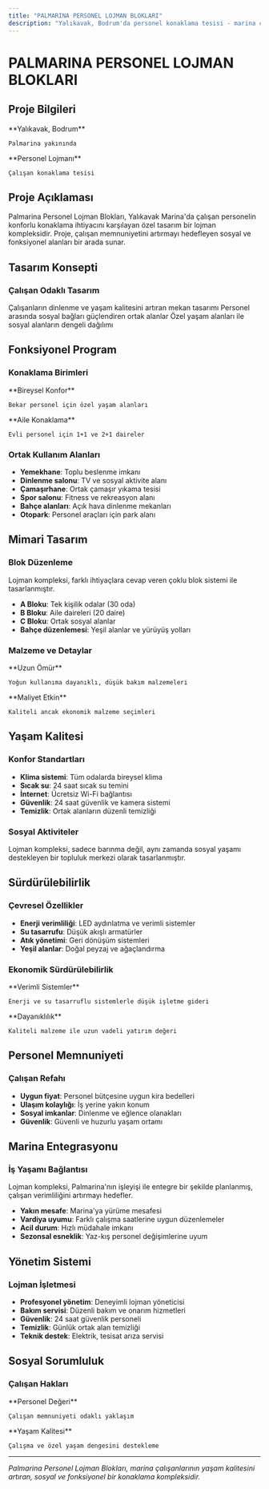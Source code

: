 ```yaml
---
title: "PALMARINA PERSONEL LOJMAN BLOKLARI"
description: "Yalıkavak, Bodrum'da personel konaklama tesisi - marina çalışanları için lojman kompleksi"
---
```


# PALMARINA PERSONEL LOJMAN BLOKLARI

## Proje Bilgileri

<CardGroup cols={2}>
  <Card title="Konum" icon="location-dot">
    **Yalıkavak, Bodrum**
    
    Palmarina yakınında
  </Card>
  
  <Card title="Tip" icon="users">
    **Personel Lojmanı**
    
    Çalışan konaklama tesisi
  </Card>
</CardGroup>

## Proje Açıklaması

Palmarina Personel Lojman Blokları, Yalıkavak Marina'da çalışan personelin konforlu konaklama ihtiyacını karşılayan özel tasarım bir lojman kompleksidir. Proje, çalışan memnuniyetini artırmayı hedefleyen sosyal ve fonksiyonel alanları bir arada sunar.

## Tasarım Konsepti

### Çalışan Odaklı Tasarım

<Steps>
  <Step title="Konfor Önceliği">
    Çalışanların dinlenme ve yaşam kalitesini artıran mekan tasarımı
  </Step>
  
  <Step title="Sosyal Etkileşim">
    Personel arasında sosyal bağları güçlendiren ortak alanlar
  </Step>
  
  <Step title="Mahremiyet Dengesi">
    Özel yaşam alanları ile sosyal alanların dengeli dağılımı
  </Step>
</Steps>

## Fonksiyonel Program

### Konaklama Birimleri

<CardGroup cols={2}>
  <Card title="Tek Kişilik Odalar" icon="bed">
    **Bireysel Konfor**
    
    Bekar personel için özel yaşam alanları
  </Card>
  
  <Card title="Aile Daireleri" icon="home">
    **Aile Konaklama**
    
    Evli personel için 1+1 ve 2+1 daireler
  </Card>
</CardGroup>

### Ortak Kullanım Alanları

- **Yemekhane**: Toplu beslenme imkanı
- **Dinlenme salonu**: TV ve sosyal aktivite alanı
- **Çamaşırhane**: Ortak çamaşır yıkama tesisi
- **Spor salonu**: Fitness ve rekreasyon alanı
- **Bahçe alanları**: Açık hava dinlenme mekanları
- **Otopark**: Personel araçları için park alanı

## Mimari Tasarım

### Blok Düzenleme

<Note>
Lojman kompleksi, farklı ihtiyaçlara cevap veren çoklu blok sistemi ile tasarlanmıştır.
</Note>

- **A Bloku**: Tek kişilik odalar (30 oda)
- **B Bloku**: Aile daireleri (20 daire)
- **C Bloku**: Ortak sosyal alanlar
- **Bahçe düzenlemesi**: Yeşil alanlar ve yürüyüş yolları

### Malzeme ve Detaylar

<CardGroup cols={2}>
  <Card title="Dayanıklı Malzemeler" icon="shield">
    **Uzun Ömür**
    
    Yoğun kullanıma dayanıklı, düşük bakım malzemeleri
  </Card>
  
  <Card title="Ekonomik Çözümler" icon="coins">
    **Maliyet Etkin**
    
    Kaliteli ancak ekonomik malzeme seçimleri
  </Card>
</CardGroup>

## Yaşam Kalitesi

### Konfor Standartları

- **Klima sistemi**: Tüm odalarda bireysel klima
- **Sıcak su**: 24 saat sıcak su temini
- **İnternet**: Ücretsiz Wi-Fi bağlantısı
- **Güvenlik**: 24 saat güvenlik ve kamera sistemi
- **Temizlik**: Ortak alanların düzenli temizliği

### Sosyal Aktiviteler

<Tip>
Lojman kompleksi, sadece barınma değil, aynı zamanda sosyal yaşamı destekleyen bir topluluk merkezi olarak tasarlanmıştır.
</Tip>

## Sürdürülebilirlik

### Çevresel Özellikler

- **Enerji verimliliği**: LED aydınlatma ve verimli sistemler
- **Su tasarrufu**: Düşük akışlı armatürler
- **Atık yönetimi**: Geri dönüşüm sistemleri
- **Yeşil alanlar**: Doğal peyzaj ve ağaçlandırma

### Ekonomik Sürdürülebilirlik

<CardGroup cols={2}>
  <Card title="Düşük İşletme Maliyeti" icon="chart-line-down">
    **Verimli Sistemler**
    
    Enerji ve su tasarruflu sistemlerle düşük işletme gideri
  </Card>
  
  <Card title="Uzun Ömür" icon="clock">
    **Dayanıklılık**
    
    Kaliteli malzeme ile uzun vadeli yatırım değeri
  </Card>
</CardGroup>

## Personel Memnuniyeti

### Çalışan Refahı

- **Uygun fiyat**: Personel bütçesine uygun kira bedelleri
- **Ulaşım kolaylığı**: İş yerine yakın konum
- **Sosyal imkanlar**: Dinlenme ve eğlence olanakları
- **Güvenlik**: Güvenli ve huzurlu yaşam ortamı

## Marina Entegrasyonu

### İş Yaşamı Bağlantısı

<Note>
Lojman kompleksi, Palmarina'nın işleyişi ile entegre bir şekilde planlanmış, çalışan verimliliğini artırmayı hedefler.
</Note>

- **Yakın mesafe**: Marina'ya yürüme mesafesi
- **Vardiya uyumu**: Farklı çalışma saatlerine uygun düzenlemeler
- **Acil durum**: Hızlı müdahale imkanı
- **Sezonsal esneklik**: Yaz-kış personel değişimlerine uyum

## Yönetim Sistemi

### Lojman İşletmesi

- **Profesyonel yönetim**: Deneyimli lojman yöneticisi
- **Bakım servisi**: Düzenli bakım ve onarım hizmetleri
- **Güvenlik**: 24 saat güvenlik personeli
- **Temizlik**: Günlük ortak alan temizliği
- **Teknik destek**: Elektrik, tesisat arıza servisi

## Sosyal Sorumluluk

### Çalışan Hakları

<CardGroup cols={2}>
  <Card title="İnsan Kaynakları" icon="heart">
    **Personel Değeri**
    
    Çalışan memnuniyeti odaklı yaklaşım
  </Card>
  
  <Card title="İş-Yaşam Dengesi" icon="balance-scale">
    **Yaşam Kalitesi**
    
    Çalışma ve özel yaşam dengesini destekleme
  </Card>
</CardGroup>

---

*Palmarina Personel Lojman Blokları, marina çalışanlarının yaşam kalitesini artıran, sosyal ve fonksiyonel bir konaklama kompleksidir.*
